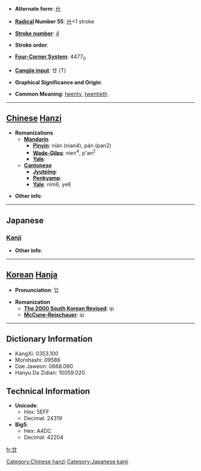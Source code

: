 * '''Alternate form''': [[廾]]

* '''[[Wiktionary:Chinese radical index| Radical]] Number 55''': [[Wiktionary:Chinese radical index 廾|廾]]+1 stroke

* '''[[Wiktionary:Chinese total strokes index|Stroke number]]''': [[Wiktionary:Chinese total strokes index 4|4]]

* '''Stroke order''': 

* '''[[Wiktionary:Chinese four corner index|Four-Corner System]]''': 4477<sub>0</sub>

* '''[[Wiktionary:Chinese Cangjie index|Cangjie input]]''': 廿 (T)

* '''Graphical Significance and Origin''': 

* '''Common Meaning''': [[twenty]], [[twentieth]]

----

== [[Chinese]] [[Hanzi]] ==

* '''Romanizations'''
** '''[[Mandarin]]'''
*** '''[[Pinyin]]''': niàn (nian4), pán (pan2)
*** '''[[Wade-Giles]]''': nien<sup>4</sup>, p'an<sup>2</sup>
*** '''[[Yale]]''': 
** '''[[Cantonese]]'''
*** '''[[Jyutping]]''':
*** '''[[Penkyamp]]''': 
*** '''[[Yale]]''': nim6, ye6

* '''Other info''': 

----

==Japanese==
===[[Kanji]]===
{{kanji|on readings=[[じゅう]] (jū), [[にゅう]] (nyū)
|kun readings=[[にじゅう]] (nijuu)
}}

* '''Other info''':  

----

== [[Korean]] [[Hanja]] ==

* '''Pronunciation''': 입

* '''Romanization'''
** '''[[The 2000 South Korean Revised Romanization|The 2000 South Korean Revised]]''': ip
** '''[[McCune-Reischauer]]''': ip

----

== Dictionary Information ==

* KangXi: 0353.100
* Morohashi: 09586
* Dae Jaweon: 0668.090
* Hanyu Da Zidian: 10059.020

== Technical Information ==

* '''Unicode''':
** Hex: 5EFF
** Decimal: 24319
* '''Big5''':
** Hex: A4DC
** Decimal: 42204

[[Category:Chinese hanzi]]
[[Category:Japanese kanji]]

[[fr:廿]]
